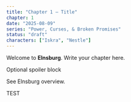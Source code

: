 ```yaml
---
title: "Chapter 1 — Title"
chapter: 1
date: "2025-08-09"
series: "Power, Curses, & Broken Promises"
status: "draft"
characters: ["Iskra", "Nestle"]
---
```

Welcome to **Elnsburg**. Write your chapter here.

<Spoiler>Optional spoiler block</Spoiler>

See <WikiLink slug="elnsburg-overview">Elnsburg overview</WikiLink>.

TEST
